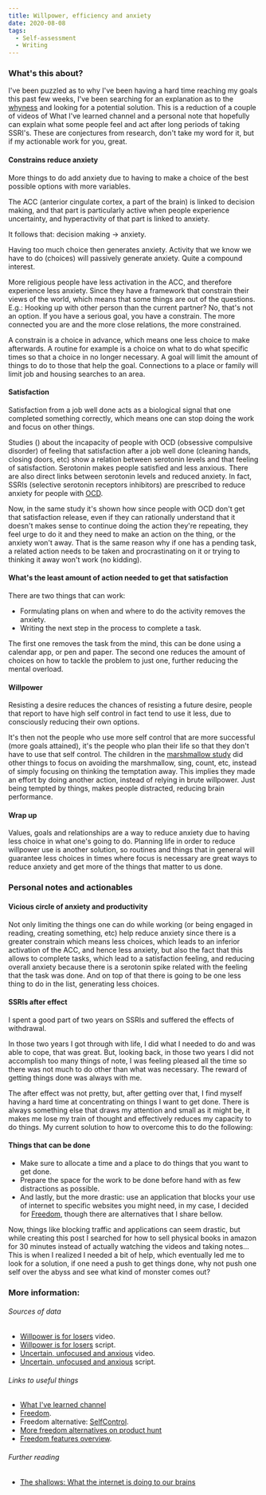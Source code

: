 ```yaml
---
title: Willpower, efficiency and anxiety
date: 2020-08-08
tags:
  - Self-assessment
  - Writing
---
```


### What's this about?

I've been puzzled as to why I've been having a hard time reaching my goals this past few weeks, I've been searching for an explanation as to the [whyness](https://www.youtube.com/watch?v=Z3515_x8R9c&feature=youtu.be&t=257) and looking for a potential solution. This is a reduction of a couple of videos of What I've learned channel and a personal note that hopefully can explain what some people feel and act after long periods of taking SSRI's. These are conjectures from research, don't take my word for it, but if my actionable work for you, great.

#### Constrains reduce anxiety

More things to do add anxiety due to having to make a choice of the best possible options with more variables.

The ACC (anterior cingulate cortex, a part of the brain) is linked to decision making, and that part is particularly active when people experience uncertainty, and hyperactivity of that part is linked to anxiety.

It follows that: decision making -> anxiety.

Having too much choice then generates anxiety. Activity that we know we have to do (choices) will passively generate anxiety. Quite a compound interest.

More religious people have less activation in the ACC, and therefore experience less anxiety. Since they have a framework that constrain their views of the world, which means that some things are out of the questions. E.g.: Hooking up with other person than the current partner? No, that's not an option. If you have a serious goal, you have a constrain. The more connected you are and the more close relations, the more constrained.

A constrain is a choice in advance, which means one less choice to make afterwards. A routine for example is a choice on what to do what specific times so that a choice in no longer necessary. A goal will limit the amount of things to do to those that help the goal. Connections to a place or family will limit job and housing searches to an area.

#### Satisfaction

Satisfaction from a job well done acts as a biological signal that one completed something correctly, which means one can stop doing the work and focus on other things.

Studies () about the incapacity of people with OCD (obsessive compulsive disorder) of feeling that satisfaction after a job well done (cleaning hands, closing doors, etc) show a relation between serotonin levels and that feeling of satisfaction. Serotonin makes people satisfied and less anxious. There are also direct links between serotonin levels and reduced anxiety. In fact, SSRIs (selective serotonin receptors inhibitors) are prescribed to reduce anxiety for people with [OCD](https://www.webmd.com/mental-health/understanding-obsessive-compulsive-disorder-treatment#1).

Now, in the same study it's shown how since people with OCD don't get that satisfaction release, even if they can rationally understand that it doesn't makes sense to continue doing the action they're repeating, they feel urge to do it and they need to make an action on the thing, or the anxiety won't away.
That is the same reason why if one has a pending task, a related action needs to be taken and procrastinating on it or trying to thinking it away won't work (no kidding).

#### What's the least amount of action needed to get that satisfaction

There are two things that can work:

- Formulating plans on when and where to do the activity removes the anxiety.
- Writing the next step in the process to complete a task.

The first one removes the task from the mind, this can be done using a calendar app, or pen and paper. The second one reduces the amount of choices on how to tackle the problem to just one, further reducing the mental overload.

#### Willpower

Resisting a desire reduces the chances of resisting a future desire, people that report to have high self control in fact tend to use it less, due to consciously reducing their own options.

It's then not the people who use more self control that are more successful (more goals attained), it's the people who plan their life so that they don't have to use that self control. The children in the [marshmallow study](https://en.wikipedia.org/wiki/Stanford_marshmallow_experiment) did other things to focus on avoiding the marshmallow, sing, count, etc, instead of simply focusing on thinking the temptation away. This implies they made an effort by doing another action, instead of relying in brute willpower.
Just being tempted by things, makes people distracted, reducing brain performance.

#### Wrap up

Values, goals and relationships are a way to reduce anxiety due to having less choice in what one's going to do. Planning life in order to reduce willpower use is another solution, so routines and things that in general will guarantee less choices in times where focus is necessary are great ways to reduce anxiety and get more of the things that matter to us done.

### Personal notes and actionables

#### Vicious circle of anxiety and productivity

Not only limiting the things one can do while working (or being engaged in reading, creating something, etc) help reduce anxiety since there is a greater constrain which means less choices, which leads to an inferior activation of the ACC, and hence less anxiety, but also the fact that this allows to complete tasks, which lead to a satisfaction feeling, and reducing overall anxiety because there is a serotonin spike related with the feeling that the task was done. And on top of that there is going to be one less thing to do in the list, generating less choices.

#### SSRIs after effect

I spent a good part of two years on SSRIs and suffered the effects of withdrawal.

In those two years I got through with life, I did what I needed to do and was able to cope, that was great. But, looking back, in those two years I did not accomplish too many things of note, I was feeling pleased all the time so there was not much to do other than what was necessary. The reward of getting things done was always with me.

The after effect was not pretty, but, after getting over that, I find myself having a hard time at concentrating on things I want to get done. There is always something else that draws my attention and small as it might be, it makes me lose my train of thought and effectively reduces my capacity to do things. My current solution to how to overcome this to do the following:

#### Things that can be done

- Make sure to allocate a time and a place to do things that you want to get done.
- Prepare the space for the work to be done before hand with as few distractions as possible.
- And lastly, but the more drastic: use an application that blocks your use of internet to specific websites you might need, in my case, I decided for [Freedom](https://freedom.to/), though there are alternatives that I share bellow.

Now, things like blocking traffic and applications can seem drastic, but while creating this post I searched for how to sell physical books in amazon for 30 minutes instead of actually watching the videos and taking notes... This is when I realized I needed a bit of help, which eventually led me to look for a solution, if one need a push to get things done, why not push one self over the abyss and see what kind of monster comes out?

### More information:

###### Sources of data

- [Willpower is for losers](https://www.youtube.com/watch?v=k2Wcu6aGyz8) video.
- [Willpower is for losers](https://www.youtube.com/watch?v=k2Wcu6aGyz8) script.
- [Uncertain, unfocused and anxious](https://www.youtube.com/watch?v=GaJmw54BMcw) video.
- [Uncertain, unfocused and anxious](https://www.youtube.com/watch?v=GaJmw54BMcw) script.

###### Links to useful things

- [What I've learned channel](https://www.youtube.com/channel/UCqYPhGiB9tkShZorfgcL2lA)
- [Freedom](https://freedom.to/).
- Freedom alternative: [SelfControl](https://selfcontrolapp.com/).
- [More freedom alternatives on product hunt](https://www.producthunt.com/alternatives/freedom-2)
- [Freedom features overview](https://www.youtube.com/watch?v=bpHPbAlcWUU).

###### Further reading

- [The shallows: What the internet is doing to our brains](https://www.amazon.com/Shallows-What-Internet-Doing-Brains/dp/0393339750)

